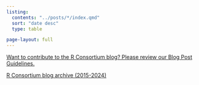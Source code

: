 ```yaml
---
listing:
  contents: "../posts/*/index.qmd"
  sort: "date desc"
  type: table

page-layout: full
---
```


[Want to contribute to the R Consortium blog? Please review our Blog Post Guidelines.](guidelines.qmd)


[R Consortium blog archive (2015-2024)](https://archive.r-consortium.org/news/blog)

